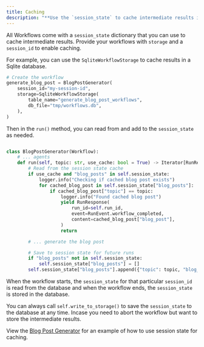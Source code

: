 ```yaml
---
title: Caching
description: "**Use the `session_state` to cache intermediate results in a database.**"
---
```


All Workflows come with a `session_state` dictionary that you can use to cache intermediate results. Provide your workflows with `storage` and a `session_id` to enable caching.

For example, you can use the `SqliteWorkflowStorage` to cache results in a Sqlite database.

```python
# Create the workflow
generate_blog_post = BlogPostGenerator(
    session_id="my-session-id",
    storage=SqliteWorkflowStorage(
        table_name="generate_blog_post_workflows",
        db_file="tmp/workflows.db",
    ),
)
```

Then in the `run()` method, you can read from and add to the `session_state` as needed.

```python

class BlogPostGenerator(Workflow):
    # ... agents
    def run(self, topic: str, use_cache: bool = True) -> Iterator[RunResponse]:
        # Read from the session state cache
        if use_cache and "blog_posts" in self.session_state:
            logger.info("Checking if cached blog post exists")
            for cached_blog_post in self.session_state["blog_posts"]:
                if cached_blog_post["topic"] == topic:
                    logger.info("Found cached blog post")
                    yield RunResponse(
                        run_id=self.run_id,
                        event=RunEvent.workflow_completed,
                        content=cached_blog_post["blog_post"],
                    )
                    return

        # ... generate the blog post

        # Save to session state for future runs
        if "blog_posts" not in self.session_state:
            self.session_state["blog_posts"] = []
        self.session_state["blog_posts"].append({"topic": topic, "blog_post": self.writer.run_response.content})
```

When the workflow starts, the `session_state` for that particular `session_id` is read from the database and when the workflow ends, the `session_state` is stored in the database.

<Tip>

You can always call `self.write_to_storage()` to save the `session_state` to the database at any time. Incase you need to abort the workflow but want to store the intermediate results.

</Tip>

View the [Blog Post Generator](/workflows/introduction#full-example-blog-post-generator) for an example of how to use session state for caching.